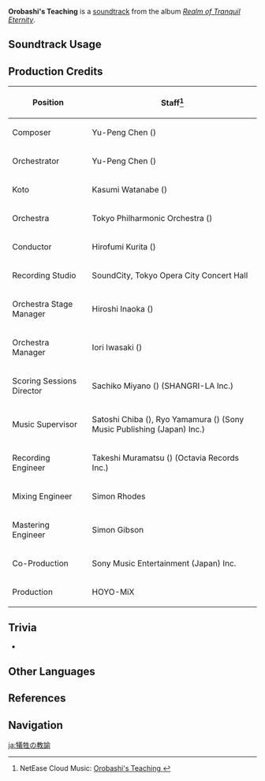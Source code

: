 {{Soundtrack Infobox
|image          = Realm of Tranquil Eternity.png
|album          = Realm of Tranquil Eternity
|disc           = 2
|number         = 55
|featured       =
|featured2      =
|featured3      =
|featured_disc  =
|featured_disc2 =
|featured_disc3 =
|youtube_id     = QZrGAaPlIik
|spotify_id     = 3jJlCRjVpffrTq9CrZF0Qe
|previous       = Whispering Tatarigami
|next           = Forgotten Epic
}}
{{Description|The bones of the [[Orobashi|giant serpent]] have long been engulfed by the ravenous thunderstorm. Burying with them the pain and goodbyes of yesteryear.|[https://twitter.com/genshinimpact/status/1453209841548288000 Twitter]}}
'''Orobashi's Teaching''' is a [[soundtrack]] from the album ''[[Realm of Tranquil Eternity]]''.

==Soundtrack Usage==
{{Soundtrack Usage
|quest    = 
|location = Yashiori Island;;Serpent's Head//cloudy;;Jakotsu Mine//cloudy
|domain   = 
}}

==Production Credits==
{| class="wikitable"
! Position
! Staff<ref>NetEase Cloud Music: [https://music.163.com/#/song?id=1879098412 Orobashi's Teaching {{zh|牺牲的教谕}}]</ref>
|-
! Composer
| Yu-Peng Chen ({{zh|陈致逸}})
|-
! Orchestrator
| Yu-Peng Chen ({{zh|陈致逸}})
|-
! Koto
| Kasumi Watanabe ({{ja|渡邊 香澄}})
|-
! Orchestra
| Tokyo Philharmonic Orchestra ({{ja|東京フィルハーモニー交響楽団}})
|-
! Conductor
| Hirofumi Kurita ({{ja|栗田 博文}})
|-
! Recording Studio
| SoundCity, Tokyo Opera City Concert Hall
|-
! Orchestra Stage Manager
| Hiroshi Inaoka ({{ja|稲岡 宏司}})
|-
! Orchestra Manager
| Iori Iwasaki ({{ja|岩崎 井織}})
|-
! Scoring Sessions Director
| Sachiko Miyano ({{ja|宮野 幸子}}) (SHANGRI-LA Inc.)
|-
! Music Supervisor
| Satoshi Chiba ({{ja|千葉 智史}}), Ryo Yamamura ({{ja|山村 涼}}) (Sony Music Publishing (Japan) Inc.)
|-
! Recording Engineer
| Takeshi Muramatsu ({{ja|村松 健}}) (Octavia Records Inc.)
|-
! Mixing Engineer
| Simon Rhodes
|-
! Mastering Engineer
| Simon Gibson
|-
! Co-Production
| Sony Music Entertainment (Japan) Inc.
|-
! Production
| HOYO-MiX
|}

==Trivia==
* {{Transclude|A Hollowed Skull|OrobashiLeitmotif|section=1}}

==Other Languages==
{{Other Languages
|en      = Orobashi's Teaching
|zhs     = 牺牲的教谕
|zhs_rm  = Xīshēng de Jiàoyù
|zht     = 犧牲的教諭
|zht_rm  = Xīshēng de Jiàoyù
|zh_tl   = 
|ja      = 犠牲の教諭
|ja_rm   = Gisei no Kyouyu
|ja_tl   = 
}}

==References==
{{Reflist}}

==Navigation==
{{Soundtrack Navbox|Realm of Tranquil Eternity}}

[[ja:犠牲の教諭]]
